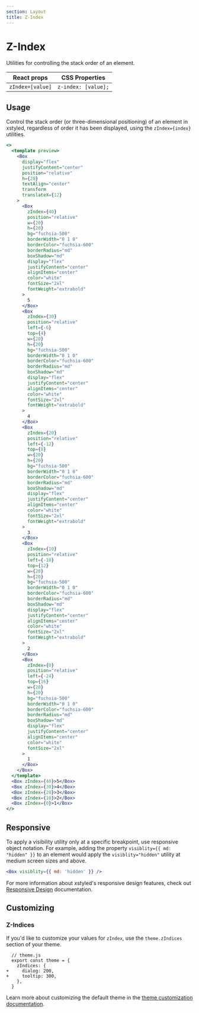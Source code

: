 ```yaml
---
section: Layout
title: Z-Index
---
```


# Z-Index

Utilities for controlling the stack order of an element.

| React props      | CSS Properties      |
| ---------------- | ------------------- |
| `zIndex=[value]` | `z-index: [value];` |

## Usage

Control the stack order (or three-dimensional positioning) of an element in xstyled, regardless of order it has been displayed, using the `zIndex={index}` utilities.

```jsx preview
<>
  <template preview>
    <Box
      display="flex"
      justifyContent="center"
      position="relative"
      h={28}
      textAlign="center"
      transform
      translateX={12}
    >
      <Box
        zIndex={40}
        position="relative"
        w={20}
        h={20}
        bg="fuchsia-500"
        borderWidth="0 1 0"
        borderColor="fuchsia-600"
        borderRadius="md"
        boxShadow="md"
        display="flex"
        justifyContent="center"
        alignItems="center"
        color="white"
        fontSize="2xl"
        fontWeight="extrabold"
      >
        5
      </Box>
      <Box
        zIndex={30}
        position="relative"
        left={-6}
        top={4}
        w={20}
        h={20}
        bg="fuchsia-500"
        borderWidth="0 1 0"
        borderColor="fuchsia-600"
        borderRadius="md"
        boxShadow="md"
        display="flex"
        justifyContent="center"
        alignItems="center"
        color="white"
        fontSize="2xl"
        fontWeight="extrabold"
      >
        4
      </Box>
      <Box
        zIndex={20}
        position="relative"
        left={-12}
        top={8}
        w={20}
        h={20}
        bg="fuchsia-500"
        borderWidth="0 1 0"
        borderColor="fuchsia-600"
        borderRadius="md"
        boxShadow="md"
        display="flex"
        justifyContent="center"
        alignItems="center"
        color="white"
        fontSize="2xl"
        fontWeight="extrabold"
      >
        3
      </Box>
      <Box
        zIndex={10}
        position="relative"
        left={-18}
        top={12}
        w={20}
        h={20}
        bg="fuchsia-500"
        borderWidth="0 1 0"
        borderColor="fuchsia-600"
        borderRadius="md"
        boxShadow="md"
        display="flex"
        justifyContent="center"
        alignItems="center"
        color="white"
        fontSize="2xl"
        fontWeight="extrabold"
      >
        2
      </Box>
      <Box
        zIndex={0}
        position="relative"
        left={-24}
        top={16}
        w={20}
        h={20}
        bg="fuchsia-500"
        borderWidth="0 1 0"
        borderColor="fuchsia-600"
        borderRadius="md"
        boxShadow="md"
        display="flex"
        justifyContent="center"
        alignItems="center"
        color="white"
        fontSize="2xl"
      >
        1
      </Box>
    </Box>
  </template>
  <Box zIndex={40}>5</Box>
  <Box zIndex={30}>4</Box>
  <Box zIndex={20}>3</Box>
  <Box zIndex={10}>2</Box>
  <Box zIndex={0}>1</Box>
</>
```

## Responsive

To apply a visibility utility only at a specific breakpoint, use responsive object notation. For example, adding the property `visiblity={{ md: "hidden" }}` to an element would apply the `visiblity="hidden"` utility at medium screen sizes and above.

```jsx
<Box visiblity={{ md: 'hidden' }} />
```

For more information about xstyled's responsive design features, check out [Responsive Design](@TODO-link) documentation.

## Customizing

### Z-Indices

If you'd like to customize your values for `zIndex`, use the `theme.zIndices` section of your theme.

```diffjs
  // theme.js
  export const theme = {
    zIndices: {
+     dialog: 200,
+     tooltip: 300,
    },
  }
```

Learn more about customizing the default theme in the [theme customization documentation](@TODO-link).
